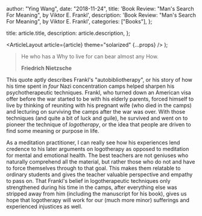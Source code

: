 
  author: "Ying Wang",
  date: "2018-11-24",
  title: 'Book Review: "Man\'s Search For Meaning", by Viktor E. Frankl',
  description: 'Book Review: "Man\'s Search For Meaning", by Viktor E. Frankl',
  categories: ["Books"],
};

  title: article.title,
  description: article.description,
};

  <ArticleLayout article={article} theme="solarized" {...props} />
);

> He who has a Why to live for can bear almost any How.
>
> **Friedrich Nietzsche**

This quote aptly describes Frankl's "autobibliotherapy", or his story of how his
time spent in _four_ Nazi concentration camps helped sharpen his
psychotherapeutic techniques. Frankl, who turned down an American visa offer
before the war started to be with his elderly parents, forced himself to live by
thinking of reuniting with his pregnant wife (who died in the camps) and
lecturing on surviving the camps after the war was over. With those techniques
(and quite a bit of luck and guile), he survived and went on to pioneer the
technique of _logotherapy_, or the idea that people are driven to find some
meaning or purpose in life.

As a meditation practitioner, I can really see how his experiences lend credence
to his later arguments on logotherapy as opposed to meditation for mental and
emotional health. The best teachers are not geniuses who naturally comprehend
all the material, but rather those who do not and have to force themselves
through to that goal. This makes them relatable to ordinary students and gives
the teacher valuable perspective and empathy to pass on. That Frankl's belief in
logotherapeutic techniques only strengthened during his time in the camps, after
everything else was stripped away from him (including the manuscript for his
book), gives us hope that logotherapy will work for our (much more minor)
sufferings and experienced injustices as well.
